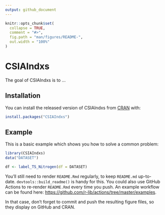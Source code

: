 ```yaml
---
output: github_document
---
```


<!-- README.md is generated from README.Rmd. Please edit that file -->

```r
knitr::opts_chunk$set(
  collapse = TRUE,
  comment = "#>",
  fig.path = "man/figures/README-",
  out.width = "100%"
)
```

# CSIAIndxs

<!-- badges: start -->
<!-- badges: end -->

The goal of CSIAIndxs is to ...

## Installation

You can install the released version of CSIAIndxs from [CRAN](https://CRAN.R-project.org) with:

``` r
install.packages("CSIAIndxs")
```

## Example

This is a basic example which shows you how to solve a common problem:

```r
library(CSIAIndxs)
data("DATASET")

df <- label_TS_Nitrogen(df = DATASET)
```


You'll still need to render `README.Rmd` regularly, to keep `README.md` up-to-date. `devtools::build_readme()` is handy for this. You could also use GitHub Actions to re-render `README.Rmd` every time you push. An example workflow can be found here: <https://github.com/r-lib/actions/tree/master/examples>.

In that case, don't forget to commit and push the resulting figure files, so they display on GitHub and CRAN.
